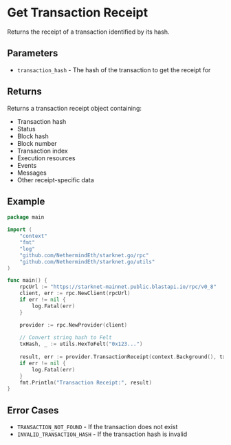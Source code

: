 # Get Transaction Receipt

Returns the receipt of a transaction identified by its hash.

## Parameters

- `transaction_hash` - The hash of the transaction to get the receipt for

## Returns

Returns a transaction receipt object containing:
- Transaction hash
- Status
- Block hash
- Block number
- Transaction index
- Execution resources
- Events
- Messages
- Other receipt-specific data

## Example

```go
package main

import (
	"context"
	"fmt"
	"log"
	"github.com/NethermindEth/starknet.go/rpc"
	"github.com/NethermindEth/starknet.go/utils"
)

func main() {
	rpcUrl := "https://starknet-mainnet.public.blastapi.io/rpc/v0_8"
	client, err := rpc.NewClient(rpcUrl)
	if err != nil {
		log.Fatal(err)
	}

	provider := rpc.NewProvider(client)
	
	// Convert string hash to Felt
	txHash, _ := utils.HexToFelt("0x123...")
	
	result, err := provider.TransactionReceipt(context.Background(), txHash)
	if err != nil {
		log.Fatal(err)
	}
	fmt.Println("Transaction Receipt:", result)
}
```

## Error Cases

- `TRANSACTION_NOT_FOUND` - If the transaction does not exist
- `INVALID_TRANSACTION_HASH` - If the transaction hash is invalid 
